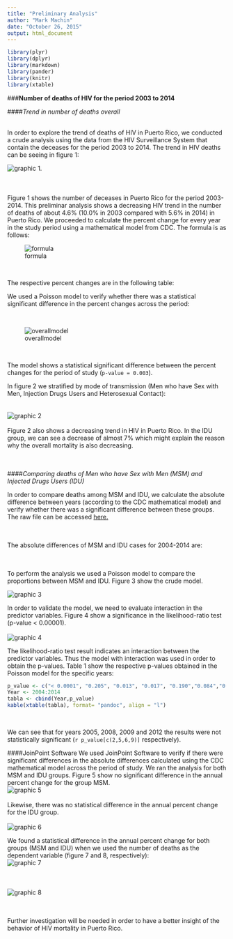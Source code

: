 ```yaml
---
title: "Preliminary Analysis"
author: "Mark Machin"
date: "October 26, 2015"
output: html_document
---
```

```r
library(plyr)
library(dplyr)
library(markdown)
library(pander)
library(knitr)
library(xtable)
```
###**Number of deaths of HIV for the period 2003 to 2014**
<br>  

####*Trend in number of deaths overall*

<br>
In order to explore the trend of deaths of HIV in Puerto Rico, we conducted a crude analysis using the data from the HIV Surveillance System that contain the deceases for the period 2003 to 2014. The trend in HIV deaths can be seeing in figure 1:
<br>  

![graphic 1.](https://raw.githubusercontent.com/kramus/proptest/master/overall.png)
<br>  
<br>  
Figure 1 shows the number of deceases in Puerto Rico for the period 2003-2014. This preliminar analysis shows a decreasing HIV trend in the number of deaths of about 4.6% (10.0% in 2003 compared with 5.6% in 2014) in Puerto Rico. We proceeded to calculate the percent change for every year in the study period using a mathematical model from CDC. The formula is as follows: 

![formula]()

<br>  
  
The respective percent changes are in the following table: 
<br>  

We used a Poisson model to verify whether there was a statistical significant difference in the percent changes across the period: 

<br>  

![overallmodel]()

<br> 

The model shows a statistical significant difference between the percent changes for the period of study (`p-value = 0.003`).


In figure 2 we stratified by mode of transmission (Men who have Sex with Men, Injection Drugs Users and Heterosexual Contact):  
<br>  
![graphic 2](https://github.com/kramus/proptest/blob/master/transgroups.png?raw=true)
<br>  
Figure 2 also shows a decreasing trend in HIV in Puerto Rico. In the IDU group, we can see a decrease of almost 7% which might explain the reason why the overall mortality is also decreasing. 
<br>        
<br>

####*Comparing deaths of Men who have Sex with Men (MSM) and Injected Drugs Users (IDU)*

In order to compare deaths among MSM and IDU, we calculate the absolute difference between years (according to the CDC mathematical model) and verify whether there was a significant difference between these groups. The raw file can be accessed [here.](https://github.com/kramus/proptest/blob/master/propt3.csv)
<br>  
<br>

The absolute differences of MSM and IDU cases for 2004-2014 are:

<br>  
To perform the analysis we used a Poisson model to compare the proportions between MSM and IDU. Figure 3 show the crude model. 
<br>  

![graphic 3](https://github.com/kramus/proptest/blob/master/crudemodel.png?raw=true)
<br>  

In order to validate the model, we need to evaluate interaction in the predictor variables. Figure 4 show a significance in the likelihood-ratio test (p-value < 0.00001).
<br>  
![graphic 4](https://raw.githubusercontent.com/kramus/proptest/master/LRtest.png)
<br>  

The likelihood-ratio test result indicates an interaction between the predictor variables. Thus the model with interaction was used in order to obtain the p-values. Table 1 show the respective p-values obtained in the Poisson model for the specific years: 


```r

p_value <- c("< 0.0001", "0.205", "0.013", "0.017", "0.190","0.084","0.025","< 0.0001", "0.222", "< 0.0001", "0.010")
Year <- 2004:2014
tabla <- cbind(Year,p_value)
kable(xtable(tabla), format= "pandoc", align = "l")
```
<br>

We can see that for years 2005, 2008, 2009 and 2012 the results were not statistically significant (`r p_value[c(2,5,6,9)]` respectively). 

####JoinPoint Software
We used JoinPoint Software to verify if there were significant differences in the absolute differences calculated using the CDC mathematical model across the period of study. We ran the analysis for both MSM and IDU groups. Figure 5 show no significant difference in the annual percent change for the group MSM.
<br> 
![graphic 5](https://github.com/kramus/proptest/blob/master/joinmsm.png?raw=true)
<br>  
Likewise, there was no statistical difference in the annual percent change for the IDU group.
<br>  
![graphic 6](https://github.com/kramus/proptest/blob/master/joinidu.png?raw=true)
<br>  


We found a statistical difference in the annual percent change for both groups (MSM and IDU) when we used the number of deaths as the dependent variable (figure 7 and 8, respectively): 
<br> 
![graphic 7](https://github.com/kramus/proptest/blob/master/deathmsm.jpg?raw=true)
<br>  
<br>  
![graphic 8](https://github.com/kramus/proptest/blob/master/deathidu.jpg?raw=true)
<br>  
<br> 

Further investigation will be needed in order to have a better insight of the behavior of HIV mortality in Puerto Rico. 
<br>  
<br>  